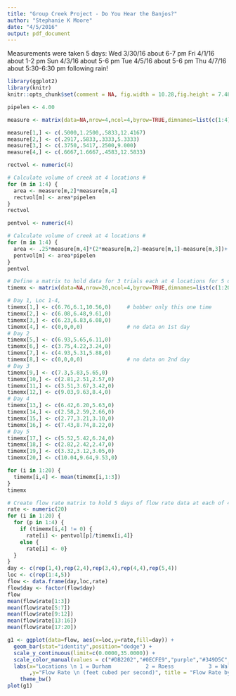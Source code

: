 ```yaml
---
title: "Group Creek Project - Do You Hear the Banjos?"
author: "Stephanie K Moore"
date: "4/5/2016"
output: pdf_document
---
```

Measurements were taken 5 days:
Wed 3/30/16 about 6-7 pm
Fri 4/1/16 about 1-2 pm
Sun 4/3/16 about 5-6 pm
Tue 4/5/16 about 5-6 pm
Thu 4/7/16 about 5:30-6:30 pm following rain!

```r
library(ggplot2)
library(knitr)
knitr::opts_chunk$set(comment = NA, fig.width = 10.28,fig.height = 7.48, fig.align = "center")

pipelen <- 4.00

measure <- matrix(data=NA,nrow=4,ncol=4,byrow=TRUE,dimnames=list(c(1:4),c("Near Depth","Mid-Depth","Far Depth","Width"))) 

measure[1,] <- c(.5000,1.2500,.5833,12.4167) 
measure[2,] <- c(.2917,.5833,.3333,5.3333) 
measure[3,] <- c(.3750,.5417,.2500,9.000) 
measure[4,] <- c(.6667,1.6667,.4583,12.5833) 

rectvol <- numeric(4)

# Calculate volume of creek at 4 locations #
for (m in 1:4) {
  area <- measure[m,2]*measure[m,4]
  rectvol[m] <- area*pipelen
}
rectvol

pentvol <- numeric(4)

# Calculate volume of creek at 4 locations #
for (m in 1:4) {
  area <- .25*measure[m,4]*(2*measure[m,2]-measure[m,1]-measure[m,3])+.5*measure[m,4]*(measure[m,1]+measure[m,3])
  pentvol[m] <- area*pipelen
}
pentvol

# Define a matrix to hold data for 3 trials each at 4 locations for 5 days #
timemx <- matrix(data=NA,nrow=20,ncol=4,byrow=TRUE,dimnames=list(c(1:20),c("Trial 1","Trial 2","Trial 3","Mean Sec")))

# Day 1, Loc 1-4,
timemx[1,] <- c(6.76,6.1,10.56,0)     # bobber only this one time
timemx[2,] <- c(6.08,6.48,9.61,0)
timemx[3,] <- c(6.23,6.83,6.08,0)
timemx[4,] <- c(0,0,0,0)              # no data on 1st day
# Day 2
timemx[5,] <- c(6.93,5.65,6.11,0)
timemx[6,] <- c(3.75,4.22,3.24,0)
timemx[7,] <- c(4.93,5.31,5.88,0)
timemx[8,] <- c(0,0,0,0)              # no data on 2nd day
# Day 3
timemx[9,] <- c(7.3,5.83,5.65,0)
timemx[10,] <- c(2.81,2.51,2.57,0)
timemx[11,] <- c(3.51,3.67,3.42,0)
timemx[12,] <- c(9.03,9.63,8.4,0)    
# Day 4
timemx[13,] <- c(6.42,6.20,5.63,0)
timemx[14,] <- c(2.58,2.59,2.66,0)
timemx[15,] <- c(2.77,3.21,3.10,0)
timemx[16,] <- c(7.43,8.74,8.22,0)
# Day 5
timemx[17,] <- c(5.52,5.42,6.24,0)
timemx[18,] <- c(2.82,2.42,2.47,0)
timemx[19,] <- c(3.32,3.12,3.05,0)
timemx[20,] <- c(10.04,9.64,9.53,0) 

for (i in 1:20) {
  timemx[i,4] <- mean(timemx[i,1:3])
}
timemx
```

```r
# Create flow rate matrix to hold 5 days of flow rate data at each of 4 locations #
rate <- numeric(20)
for (i in 1:20) {
  for (p in 1:4) {
    if (timemx[i,4] != 0) {
      rate[i] <- pentvol[p]/timemx[i,4]}
    else {
      rate[i] <- 0}
  }
}
day <- c(rep(1,4),rep(2,4),rep(3,4),rep(4,4),rep(5,4))
loc <- c(rep(1:4,5))
flow <- data.frame(day,loc,rate)
flow$day <- factor(flow$day)
flow
mean(flow$rate[1:3])
mean(flow$rate[5:7])
mean(flow$rate[9:12])
mean(flow$rate[13:16])
mean(flow$rate[17:20])
```

```r
g1 <- ggplot(data=flow, aes(x=loc,y=rate,fill=day)) +
  geom_bar(stat="identity",position="dodge") +
  scale_y_continuous(limit=c(0.0000,35.0000)) + 
  scale_color_manual(values = c("#DB2202","#0ECFE9","purple","#349D5C","orange")) +
  labs(x="Locations \n 1 = Durham           2 = Roess           3 = Walker           4 = Depot"
       ,y="Flow Rate \n (feet cubed per second)", title = "Flow Rate by Location") +
    theme_bw()
plot(g1) 

```
